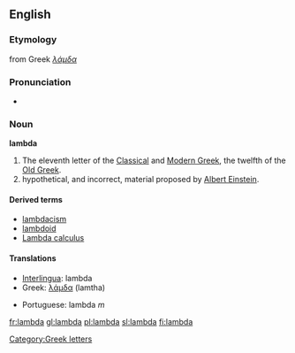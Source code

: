 {{letter_disp2|kappa|[[image:Greek_uc_lamda.png|42px]][[image:Greek_lc_lamda.png|30px]] |mu|λάμδα|Λ|λ}}

==English==
===Etymology===
from Greek ''[[λάμδα]]''

===Pronunciation===
*{{audio|en-us-lambda.ogg|Audio (US)}}

===Noun===
'''lambda'''
# The eleventh letter of the [[w:Classical Greek|Classical]] and [[w:Modern Greek|Modern Greek]], the twelfth of the [[w:Old Greek|Old Greek]].
# hypothetical, and incorrect, material proposed by [[w:Albert Einstein|Albert Einstein]].

====Derived terms====
*[[lambdacism]]
*[[lambdoid]]
*[[w:Lambda calculus|Lambda calculus]]

====Translations====
{{top}}
*[[Interlingua]]: lambda
*Greek: [[λάμδα]] (lamtha)
{{mid}}
*Portuguese: lambda ''m''
{{bottom}}

[[Category:Greek letters]]

[[fr:lambda]]
[[gl:lambda]]
[[pl:lambda]]
[[sl:lambda]]
[[fi:lambda]]